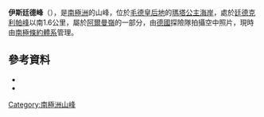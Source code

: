 {{Coord|72|6|S|2|23|W|source:GNIS|display=title}}

'''伊斯廷德峰'''（{{lang-de|Istind}}），是[[南極洲|南極洲]]的山峰，位於[[毛德皇后地|毛德皇后地]]的[[瑪塔公主海岸|瑪塔公主海岸]]，處於[[廷德克利帕峰|廷德克利帕峰]]以南1.6公里，屬於[[阿爾曼嶺|阿爾曼嶺]]的一部分，由[[德國|德國]]探險隊拍攝空中照片，現時由[[南極條約體系|南極條約體系]]管理。

==參考資料==
*{{cite gnis | type = antarid | id = 7405| name = Istind Peak | accessdate = 2012-07-11}}
*{{usgs-gazetteer|id=7405}}

{{Antarctica-geo-stub}}
[[Category:南極洲山峰|Category:南極洲山峰]]